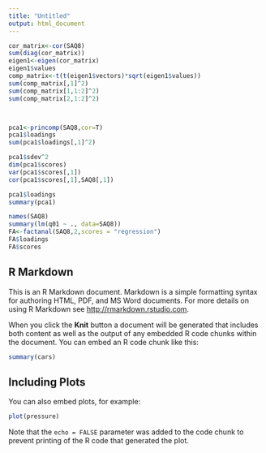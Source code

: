 ```yaml
---
title: "Untitled"
output: html_document
---
```


```r
cor_matrix<-cor(SAQ8)
sum(diag(cor_matrix))
eigen1<-eigen(cor_matrix)
eigen1$values
comp_matrix<-t(t(eigen1$vectors)*sqrt(eigen1$values))
sum(comp_matrix[,1]^2)
sum(comp_matrix[1,1:2]^2)
sum(comp_matrix[2,1:2]^2)



pca1<-princomp(SAQ8,cor=T)
pca1$loadings
sum(pca1$loadings[,1]^2)

pca1$sdev^2
dim(pca1$scores)
var(pca1$scores[,1])
cor(pca1$scores[,1],SAQ8[,1])

pca1$loadings
summary(pca1)

names(SAQ8)
summary(lm(q01 ~ ., data=SAQ8))
FA<-factanal(SAQ8,2,scores = "regression")
FA$loadings
FA$scores
```


## R Markdown

This is an R Markdown document. Markdown is a simple formatting syntax for authoring HTML, PDF, and MS Word documents. For more details on using R Markdown see <http://rmarkdown.rstudio.com>.

When you click the **Knit** button a document will be generated that includes both content as well as the output of any embedded R code chunks within the document. You can embed an R code chunk like this:

```r
summary(cars)
```

## Including Plots

You can also embed plots, for example:

```r
plot(pressure)
```

Note that the `echo = FALSE` parameter was added to the code chunk to prevent printing of the R code that generated the plot.

